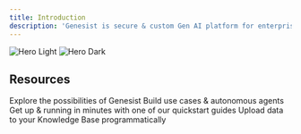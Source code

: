 ```yaml
---
title: Introduction
description: 'Genesist is secure & custom Gen AI platform for enterprises.'
---
```


<img
  className="block dark:hidden"
  src="/images/genesist_thumbnail_docs.png"
  alt="Hero Light"
/>
<img
  className="hidden dark:block"
  src="/images/genesist_thumbnail_docs.png"
  alt="Hero Dark"
/>



## Resources

<CardGroup cols={2}>
  <Card
    title="Get Inspiration"
    icon="stars"
    href="https://mintlify.com/docs/settings/global"
  >
    Explore the possibilities of Genesist  
  </Card>
  <Card
    title="Autoflow"
    icon="screwdriver-wrench"
    href="https://mintlify.com/docs/api-playground/openapi"
  >
    Build use cases & autonomous agents
  </Card>
  <Card
    title="Quickstart Guides"
    icon="screwdriver-wrench"
    href="https://mintlify.com/docs/components/accordion"
  >
    Get up & running in minutes with one of our quickstart guides
  </Card>
  <Card
    title="API Reference"
    icon="code"
    href="https://mintlify.com/customers"
  >
    Upload data to your Knowledge Base programmatically
  </Card>
</CardGroup>
